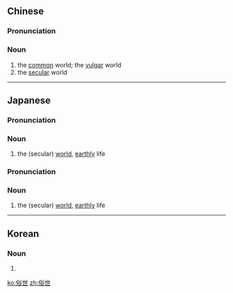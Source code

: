 ==Chinese==
{{zh-forms}}

===Pronunciation===
{{zh-pron
|m=súshì
|c=zuk6 sai3
|cat=n
}}

===Noun===
{{zh-noun}}

# the [[common]] world; the [[vulgar]] world
# the [[secular]] world

----

==Japanese==
{{ja-kanjitab|ぞく|せ|yomi=o}}

===Pronunciation===
{{ja-pron|ぞくせ|y=o}}

===Noun===
{{ja-noun|ぞくせ}}

# the (secular) [[world]], [[earthly]] life

{{ja-kanjitab|ぞく|せい|yomi=o}}

===Pronunciation===
{{ja-pron|ぞくせい|y=o}}

===Noun===
{{ja-noun|ぞくせい}}

# the (secular) [[world]], [[earthly]] life

----

==Korean==
{{ko-hanjatab}}

===Noun===
{{ko-noun|hj|hangeul=속세}}

# {{hanja form of|속세|the (secular) [[world]], [[earthly]] life}}

[[ko:俗世]]
[[zh:俗世]]